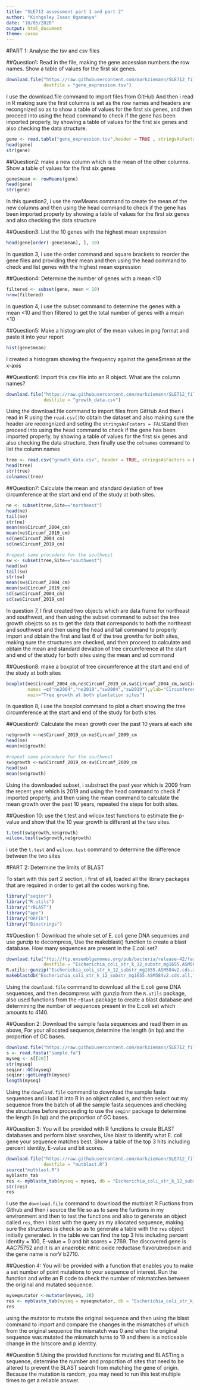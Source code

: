 ```yaml
---
title: "SLE712 assessment part 1 and part 2"
author: "Kinhgsley Isaac Ogamanya"
date: "18/05/2020"
output: html_document
theme: cosmo
---
```


#PART 1: Analyse the tsv and csv files

##Question1: Read in the file, making the gene accession numbers the row names. Show a table of values for the first six genes.
```r
download.file("https://raw.githubusercontent.com/markziemann/SLE712_files/master/bioinfo_asst3_part1_files/gene_expression.tsv",
              destfile = "gene_expression.tsv")
```
I use the download.file command to import files from GitHub 
And then i read in R making sure the first columns is set as the row names and headers are recongnized 
so as to show a table of values for the first six genes, and then proceed into using the head command to check if the gene has been imported properly, by showing a table of values for the first six genes and also checking the data structure.
```r
gene <- read.table("gene_expression.tsv",header = TRUE , stringsAsFactors = FALSE , row.names = 1)
head(gene)
str(gene)
```

##Question2: make a new column which is the mean of the other columns. Show a table of values for the first six genes
```r
gene$mean <- rowMeans(gene)
head(gene)
str(gene)
```
In this question2, i use the rowMeans command to create the mean of the new columns 
and then using the head command to check if the gene has been imported properly 
by showing a table of values for the first six genes and also checking the data structure


##Question3: List the 10 genes with the highest mean expression
```r
head(gene[order(-gene$mean), ], 10)
```
In question 3, i use the order command and square brackets to reorder the gene files 
and providing their mean and then using the head command to check 
and list genes with the highest mean expression

##Question4: Determine the number of genes with a mean <10
```r
filtered <- subset(gene, mean < 10)
nrow(filtered)
```
in question 4, i use the subset command to determine the genes with a mean <10
and then filtered to get the total number of genes with a mean <10

##Question5: Make a histogram plot of the mean values in png format and paste it into your report
```r
hist(gene$mean)
```
I created a histogram showing the frequency against the gene$mean at the x-axis

##Question6: Import this csv file into an R object. What are the column names?
```r
download.file("https://raw.githubusercontent.com/markziemann/SLE712_files/master/bioinfo_asst3_part1_files/growth_data.csv",
              destfile = "growth_data.csv")
```
Using the download.file command to import files from GitHub 
And then i read in R using the `read.csv()`to obtain the dataset and also making sure the header are recongnized and seting the `stringsAsFcators = FALSE`and then proceed into using the head command to check if the gene has been imported properly, by showing a table of values for the first six genes and also checking the data structure, then finally use the `colnames` command to list the column names
```r
tree <- read.csv("growth_data.csv", header = TRUE, stringsAsFactors = FALSE)
head(tree)
str(tree)
colnames(tree)
```

##Question7: Calculate the mean and standard deviation of tree circumference at the start and end of the study at both sites.
```r
ne <- subset(tree,Site=="northeast")
head(ne)
tail(ne)
str(ne)
mean(ne$Circumf_2004_cm)
mean(ne$Circumf_2019_cm)
sd(ne$Circumf_2004_cm)
sd(ne$Circumf_2019_cm)

#repeat same procedure for the southwest 
sw <- subset(tree,Site=="southwest")
head(sw)
tail(sw)
str(sw)
mean(sw$Circumf_2004_cm)
mean(sw$Circumf_2019_cm)
sd(sw$Circumf_2004_cm)
sd(sw$Circumf_2019_cm)
```
In question 7, I first created two objects which are data frame for northeast and southwest, and then using the subset command to subset the tree growth obejcts so as to get the data that corresponds to both the northeast and southwest and then using the head and tail command to properly import and obtain the first and last 6 of the tree growths for both sites, making sure the structures are checked, and then proceed to calculate and obtain the mean and standard deviation of tree circumference at the start and end of the study for both sites using the mean and sd command

##Question8: make a boxplot of tree circumference at the start and end of the study at both sites
```r
boxplot(ne$Circumf_2004_cm,ne$Circumf_2019_cm,sw$Circumf_2004_cm,sw$Circumf_2019_cm,
        names =c("ne2004","ne2019","sw2004","sw2019"),ylab="Circumference (cm)" ,
        main="Tree growth at both plantation sites")
```
In question 8, i use the boxplot command to plot a chart showing the tree circumference at the start and end of the study for both sites

##Question9: Calculate the mean growth over the past 10 years at each site
```r
ne$growth <-ne$Circumf_2019_cm-ne$Circumf_2009_cm
head(ne)
mean(ne$growth)

#repeat same procedure for the southwest
sw$growth <-sw$Circumf_2019_cm-sw$Circumf_2009_cm
head(sw)
mean(sw$growth)
```
Using the downloaded subset, i substract the past year which is 2009 from the recent year which is 2019 and using the head command to check if imported properly, and then using the mean command to calculate the mean growth over the past 10 years, repeated the steps for both sites.

##Question 10: use the t.test and wilcox.test functions to estimate the p-value and show that the 10 year growth is different at the two sites.
```r
t.test(sw$growth,ne$growth)
wilcox.test(sw$growth,ne$growth)
```
i use the `t.test` and `wilcox.test` command to determine the difference between the two sites

#PART 2: Determine the limits of BLAST

To start with this part 2 section, i first of all, loaded all the library packages that are required in order to get all the codes working fine.
```r
library("seqinr")
library("R.utils")
library("rBLAST")
library("ape")
library("ORFik")
library("Biostrings")
```
##Question 1: Download the whole set of E. coli gene DNA sequences and use gunzip to decompress, Use the makeblast() function to create a blast database. How many sequences are present in the E.coli set?
```r
download.file("ftp://ftp.ensemblgenomes.org/pub/bacteria/release-42/fasta/bacteria_0_collection/escherichia_coli_str_k_12_substr_mg1655/cds/Escherichia_coli_str_k_12_substr_mg1655.ASM584v2.cds.all.fa.gz",
              destfile = "Escherichia_coli_str_k_12_substr_mg1655.ASM584v2.cds.all.fa.gz")
R.utils::gunzip("Escherichia_coli_str_k_12_substr_mg1655.ASM584v2.cds.all.fa.gz", overwrite= TRUE)
makeblastdb("Escherichia_coli_str_k_12_substr_mg1655.ASM584v2.cds.all.fa",dbtype = "nucl","-parse_seqids")
```
Using the `download.file` command to download all the E.coli gene DNA sequences, and then decompress with gunzip from the `R.utils` package, also used functions from the `rBlast` package to create a blast database and determining the number of sequences present in the E.coli set which amounts to 4140.

##Question 2: Download the sample fasta sequences and read them in as above, For your allocated sequence,determine the length (in bp) and the proportion of GC bases.
```r
download.file("https://raw.githubusercontent.com/markziemann/SLE712_files/master/bioinfo_asst3_part2_files/sample.fa",destfile = "sample.fa")
s <- read.fasta("sample.fa")
myseq <- s[[28]]
str(myseq)
seqinr::GC(myseq)
seqinr::getLength(myseq)
length(myseq)
```
Using the `download.file` command to download the sample fasta sequences and i load it into R in an object called s, and then select out my sequence from the batch of all the sample fasta sequences and checking the structures before proceeding to use the `seqinr` package to determine the length (in bp) and the proportion of GC bases.

##Question 3: You will be provided with R functions to create BLAST databases and perform blast searches, Use blast to identify what E. coli gene your sequence matches best. Show a table of the top 3 hits including percent identity, E-value and bit scores.
```r
download.file("https://raw.githubusercontent.com/markziemann/SLE712_files/master/bioinfo_asst3_part2_files/mutblast_functions.R",
              destfile = "mutblast.R")
source("mutblast.R")
myblastn_tab
res <- myblastn_tab(myseq = myseq, db = "Escherichia_coli_str_k_12_substr_mg1655.ASM584v2.cds.all.fa")
str(res)
res
```
I use the `download.file` command to download the mutblast R Fuctions from Github and then i source the file so as to save the funtions in my environment and then to test the functions and also to generate an object called `res`, then i blast with the query as my allocated sequence, making sure the structures is check so as to generate a table with the `res` object initially generated. In the table we can find the top 3 hits including percent identity = 100, E-value = 0 and bit scores = 2769. The discovered gene is AAC75752 and it is an anaerobic nitric oxide reductase flavorubredoxin and the gene name is norV b2710.

##Question 4: You will be provided with a function that enables you to make a set number of point mutations to your sequence of interest. Run the function and write an R code to check the number of mismatches between the original and mutated sequence.
```r
myseqmutator <-mutator(myseq, 28)
res <- myblastn_tab(myseq = myseqmutator, db = "Escherichia_coli_str_k_12_substr_mg1655.ASM584v2.cds.all.fa")
res
```
using the mutator to mutate the original sequence and then using the blast command to import and compare the changes in the mismatches of which from the original sequence the mismatch was 0 and when the original sequence was mutated the mismatch turns to 19 and there is a noticeable change in the bitscore and p.identity.

##Question 5:Using the provided functions for mutating and BLASTing a sequence, determine the number and proportion of sites that need to be altered to prevent the BLAST search from matching the gene of origin. Because the mutation is random, you may need to run this test multiple times to get a reliable answer.
